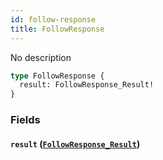 ```yaml
---
id: follow-response
title: FollowResponse
---
```



No description

```graphql
type FollowResponse {
  result: FollowResponse_Result!
}
```


### Fields

#### `result` ([`FollowResponse_Result`](/cyberconnect-api/reference/enums/follow-response-result))






